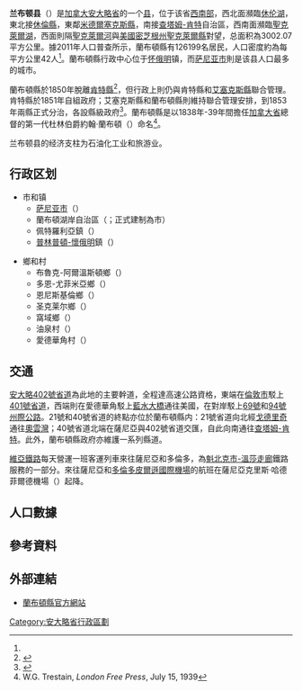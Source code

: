 {{noteTA
|G1=地名
|1=zh-hans:萨尼亚;zh-hk:沙尼亞;zh-mo:沙尼亞;zh-tw:薩尼亞;
|2=zh-hans:查塔姆;zh-hk:漆咸;zh-mo:漆咸;zh-tw:查塔姆;
|3=zh-hans:肯特;zh-hk:根德;zh-mo:根德;zh-tw:肯特;
|4=zh-hans:艾塞克斯;zh-hk:雅息士;zh-mo:雅息士;zh-tw:艾塞克斯;
|5=zh-hans:米德尔塞克斯;zh-hk:美度息士;zh-mo:美度息士;zh-tw:米德爾塞克斯;
|6=zh-hans:休伦;zh-hk:曉倫;zh-mo:曉倫;zh-tw:休倫;
|7=zh-hans:密歇根;zh-hk:密芝根;zh-mo:密芝根;zh-tw:密西根;
|8=zh-hans:达勒姆;zh-hk:杜林;zh-mo:杜林;zh-tw:達拉謨;
|9=zh-hans:戈德里奇;zh-hk:哥打列治;zh-mo:哥打列治;zh-tw:戈德里奇;
|10=zh-hans:欧文桑德;zh-hk:奧雲灣;zh-mo:奧雲灣;zh-tw:歐文灣;
}}
{{Infobox settlement
|official_name           = 蘭布頓縣
|native_name             = {{lang|en|Lambton County}}
|settlement_type         = [[安大略省行政区划|县（上层次）]]
|nickname                =
|motto                   =
|image_skyline           = 
|imagesize               = 
|image_caption           = 
|image_flag              =
|image_seal              =
|image_map               = Map of Ontario LAMBTON.svg
|mapsize                 = 280px
|map_caption             = 蘭布頓縣在安大略省的位置
|coordinates_display     = inline,title
|coordinates_region      = CA-ON
|subdivision_type        = 國家
|subdivision_type1       = [[加拿大行政區劃|省]]
|subdivision_name        = {{CAN}}
|subdivision_name1       = {{ON}}
|leader_title            = 
|leader_name             = 
|established_title       = 成立
|established_date        = 1850年
|area_footnotes          = <ref name="cp2011a"/>
|area_total_km2          =
|area_land_km2           = 3002.07
|area_water_km2          =
|area_water_percent      =
|area_urban_km2          =
|population_as_of        = 2011年
|population_note         =
|population_total        = 126199
|population_footnotes    = <ref name="cp2011a">{{cite web |url=http://www12.statcan.gc.ca/census-recensement/2011/dp-pd/prof/details/page.cfm?Lang=E&Geo1=CD&Code1=3538&Geo2=PR&Code2=35&Data=Count&SearchText=lambton&SearchType=Begins&SearchPR=35&B1=All&Custom=&TABID=1 |title=Lambton County census profile |publisher=Statistics Canada |work=Canada 2011 Census |accessdate=2014-03-25 |archive-date=2016-09-14 |archive-url=https://web.archive.org/web/20160914102002/http://www12.statcan.gc.ca/census-recensement/2011/dp-pd/prof/details/page.cfm?Lang=E&Geo1=CD&Code1=3538&Geo2=PR&Code2=35&Data=Count&SearchText=lambton&SearchType=Begins&SearchPR=35&B1=All&Custom=&TABID=1 |dead-url=no }}</ref>
|population_metro       =
|population_urban       =
|population_density_km2 = 42.0
|timezone               = [[北美東部時區|EST]]
|utc_offset             = −5
|timezone_DST           = [[北美東部時區|EDT]]
|utc_offset_DST         = −4
|latd=42 |latm=54 |latNS=N
|longd=82 |longm=06 |longEW=W
|elevation_m            =
|website                = [http://www.lambtononline.ca/home/Pages/home.aspx lambtononline.ca]
|footnotes              =
}}
'''兰布顿县'''（{{lang-en|Lambton County}}）是[[加拿大|加拿大]][[安大略省|安大略省]]的一个[[安大略省行政區劃|县]]，位于该省[[南安大略|西南部]]，西北面瀕臨[[休伦湖|休伦湖]]，東北接[[休倫縣_(安大略省)|休倫縣]]，東鄰[[米德爾塞克斯縣_(安大略省)|米德爾塞克斯縣]]，南接[[查塔姆-肯特|查塔姆-肯特]]自治區，西南面瀕臨[[聖克萊爾湖_(北美洲)|聖克萊爾湖]]，西面則隔[[聖克萊爾河|聖克萊爾河]]與[[美國|美國]][[密芝根州|密芝根州]][[聖克萊爾縣_(密歇根州)|聖克萊爾縣]]對望，总面积為3002.07平方公里。據2011年人口普查所示，蘭布頓縣有126199名居民，人口密度約為每平方公里42人<ref name="cp2011a"/>。蘭布頓縣行政中心位于[[普林普頓-懷俄明|怀俄明]]镇，而[[萨尼亚市|萨尼亚市]]則是该县人口最多的城市。

蘭布頓縣於1850年脫離[[查塔姆-肯特|肯特縣]]<ref>{{cite web |url=http://www.archives.gov.on.ca/en/maps/ontario-county-table.aspx |title=The Changing Shape of Ontario: 18th and 19th Century Ontario Counties and Corresponding Districts |publisher=安大略省政府 |accessdate=2014-03-25 |date=2011-12-28 |archive-date=2014-03-05 |archive-url=https://web.archive.org/web/20140305215104/http://www.archives.gov.on.ca/en/maps/ontario-county-table.aspx |dead-url=no }}</ref>，但行政上則仍與肯特縣和[[艾塞克斯縣_(安大略省)|艾塞克斯縣]]聯合管理。肯特縣於1851年自組政府；艾塞克斯縣和蘭布頓縣則維持聯合管理安排，到1853年兩縣正式分治，各設縣級政府<ref name="hist4">{{cite web |url=http://www.countyofessex.on.ca/wps/wcm/connect/coe/coe/about+essex+county/history+of+essex+county/early+history+of+essex+county+%281792+-+1924%29/07+western+district+council+first+meeting |title=Western District Council First Meeting |publisher=艾塞克斯縣政府 |accessdate=2014-03-25 |deadurl=yes |archiveurl=https://web.archive.org/web/20140326031423/http://www.countyofessex.on.ca/wps/wcm/connect/coe/coe/about%20essex%20county/history%20of%20essex%20county/early%20history%20of%20essex%20county%20%281792%20-%201924%29/07%20western%20district%20council%20first%20meeting |archivedate=2014-03-26 }}</ref>。蘭布頓縣是以1838年-39年間擔任[[加拿大省|加拿大省]]總督的第一代杜林伯爵約翰·蘭布頓（{{lang|en|John Lambton, 1st Earl of Durham}}）命名<ref>W.G. Trestain, ''London Free Press'', July 15, 1939</ref>。

兰布顿县的经济支柱为石油化工业和旅游业。

== 行政区划 ==
* 市和镇
** [[萨尼亚市|萨尼亚市]]（{{lang|en|City of Sarnia}}）
** 蘭布頓湖岸自治區（{{lang|en|Municipality of Lambton Shores}}；正式建制為市）
** 佩特羅利亞鎮（{{lang|en|Town of Petrolia}}）
** [[普林普頓-懷俄明|普林普頓-懷俄明]]鎮（{{lang|en|Town of Plympton–Wyoming}}）

* 鄉和村
** 布魯克-阿爾溫斯頓鄉（{{lang|en|Township of Brooke-Alvinston}}）
** 多恩-尤菲米亞鄉（{{lang|en|Township of Dawn-Euphemia}}）
** 恩尼斯基倫鄉（{{lang|en|Township of Enniskillen}}）
** 圣克莱尔鄉（{{lang|en|Township of St. Clair}}）
** 窩域鄉（{{lang|en|Township of Warwick}}）
** 油泉村（{{lang|en|Village of Oil Springs}}）
** 愛德華角村（{{lang|en|Village of Point Edward}}）

==交通==
[[安大略402號省道|安大略402號省道]]為此地的主要幹道，全程達高速公路資格，東端在[[倫敦_(加拿大)|倫敦市]]駁上[[安大略401號省道|401號省道]]，西端則在愛德華角駁上[[藍水大橋|藍水大橋]]通往美國，在對岸駁上[[69號州際公路|69號]]和[[94號州際公路|94號州際公路]]。21號和40號省道的終點亦位於蘭布頓縣内：21號省道向北經[[戈德里奇|戈德里奇]]通往[[奧雲灣|奧雲灣]]；40號省道北端在薩尼亞與402號省道交匯，自此向南通往[[查塔姆-肯特|查塔姆-肯特]]。此外，蘭布頓縣政府亦維護一系列縣道。

[[維亞鐵路|維亞鐵路]]每天營運一班客運列車來往薩尼亞和多倫多，為[[魁北克市-溫莎走廊|魁北克市-溫莎走廊]]鐵路服務的一部分。來往薩尼亞和[[多倫多皮爾遜國際機場|多倫多皮爾遜國際機場]]的航班在薩尼亞克里斯·哈德菲爾德機場（{{lang|en|Sarnia Chris Hadfield Airport}}）起降。

==人口數據==
{{Canada census
 |2011_population=126,199 | 2011_pop_delta=-1.6 | 2011_land_area=3002.07 | 2011_pop_density=42.0
 |2011_median_age= | 2011_median_age_m= | 2011_median_age_f=
 |2011_total_pvt_dwell=58,243 | 2011_mean_hh_income= | 2011_access_date=2012-03-28
 |2006_population=128,204 | 2006_pop_delta=1.0 | 2006_land_area=3001.70 | 2006_pop_density=42.7
 |2006_median_age=42.8 | 2006_median_age_m=41.8 | 2006_median_age_f=43.6
 |2006_total_pvt_dwell=56,919 | 2006_mean_hh_income= | 2006_access_date=2012-03-28
 |2001_population=126,971 | 2001_pop_delta=-1.6 | 2001_land_area=3001.72 | 2001_pop_density=42.3
 |2001_median_age=40.0 | 2001_median_age_m=39.1 | 2001_median_age_f=40.8
 |2001_total_pvt_dwell=54,840 | 2001_mean_hh_income= | 2001_access_date=2012-03-28
}}

==參考資料==
{{reflist}}

==外部連結==
{{Commons category|Lambton County, Ontario}}
* {{en}}[http://www.lambtononline.ca/home/Pages/home.aspx 蘭布頓縣官方網站] {{Wayback|url=http://www.lambtononline.ca/home/Pages/home.aspx |date=20200505112526 }}

[[Category:安大略省行政區劃|Category:安大略省行政區劃]]